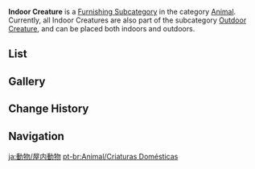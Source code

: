 {{Terminology Infobox
|title        = Indoor Creature
|image        = Icon Housing Animal Indoor Creature.png
|type         = Item Groups
|type2        = Furnishing Subcategories
|type3        = Interior Furnishings
|type4        = Animal
}}
'''Indoor Creature''' is a [[Furnishing Subcategory]] in the category [[Animal]]. Currently, all Indoor Creatures are also part of the subcategory [[Animal/Outdoor Creature|Outdoor Creature]], and can be placed both indoors and outdoors.

==List==
{{Furnishings by Category Table|Animal Indoor Creature|nocategory=1|version=1}}

==Gallery==
{{Furnishings by Category Gallery|Animal Indoor Creature}}

==Change History==
{{Change History|1.5}}

==Navigation==
{{Furnishing Navbox/Living|animal}}

[[Category:Animal Indoor Creature| ]]

[[ja:動物/屋内動物]]
[[pt-br:Animal/Criaturas Domésticas]]